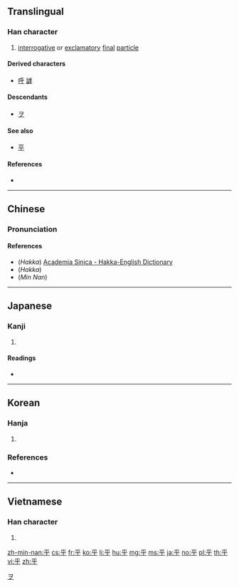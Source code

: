 {{also|平}}
==Translingual==

===Han character===
{{Han char|rn=4|rad=丿|as=04|sn=5|four=20409|canj=HFD}}

# [[interrogative]] or [[exclamatory]] [[final]] [[particle]]

====Derived characters====
* [[呼]] [[謼]]

====Descendants====
* [[ヲ]]

====See also====
* [[平]] <!-- visually similar -->

====References====
* {{Han ref|kx=0082.070|dkj=00131|dj=0166.010|hdz=10036.080|uh=4E4E|ud=20046|bh=A547|bd=42311}}

[[Category:Han characters from which katakana were derived|ヲ]]

----

==Chinese==
{{zh-forms}}

===Pronunciation===
{{zh-pron
|m=hū,hú
|c=fu1,fu4,wu4
|h=pfs=fû;hpy=fu2
|mn=hohⁿ
|w=
|mc=y
|oc=y
|ma=|ma2=
|cat=part
}}

====References====
* (''Hakka'') [http://minhakka.ling.sinica.edu.tw/bkg/hakyin/search.php?DETAIL=1&LIMIT=id=5681&dbname=su_tian_1&graph=2 Academia Sinica - Hakka-English Dictionary]
* (''Hakka'') {{R:hak:Lau 1997}}
* (''Min Nan'') {{thcwd|1308}}

----

==Japanese==

===Kanji===
{{ja-kanji|grade=|rs=丿04}}

# {{defn|lang=ja|sort=丿04}}

====Readings====
* {{ja-readings|on=[[こ]] (ko)|kun=[[よ]] (yo), [[かな]] (kana), [[か]] (ka)}}

----

==Korean==

===Hanja===
{{ko-hanja|hangeul=호|rv=ho|mr=ho|y=ho|eumhun=어조사|ehrv=eojosa|ehmr=ǒjosa|ehy=}}

# {{defn|lang=ko|sort=丿04}}

===References===
* {{Hanja ref|nav=12427}}

----

==Vietnamese==

===Han character===
{{vi-hantu|[[hồ]]|rs=丿04}}

# {{defn|lang=vi|sort=丿04}}

[[zh-min-nan:乎]]
[[cs:乎]]
[[fr:乎]]
[[ko:乎]]
[[li:乎]]
[[hu:乎]]
[[mg:乎]]
[[ms:乎]]
[[ja:乎]]
[[no:乎]]
[[pl:乎]]
[[th:乎]]
[[vi:乎]]
[[zh:乎]]